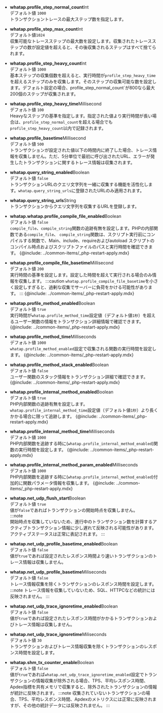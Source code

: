 -   **whatap.profile_step_normal_count**<span class='type'>Int</span><br/>
      デフォルト値 `1000`<br/>
      トランザクショントレースの最大ステップ数を指定します。

-   **whatap.profile_step_max_count**<span class='type'>Int</span><br/>
      デフォルト値`1024`<br/>
      収集可能なトレースステップの最大数を設定します。収集されたトレースステップの数が設定値を超えると、その後収集されるステップはすべて捨てられます。

-   **whatap.profile_step_heavy_count**<span class='type'>Int</span><br/>
      デフォルト値 `1000`<br/>
      基本ステップの収集個数を超えると、実行時間が`profile_step_heavy_time`を超えるステップのみを収集します。そのステップの収集可能な数を設定します。デフォルト設定の場合、profile_step_normal_count\`が800なら最大200個のステップが収集されます。

<!-- 문장 부자연스러움 -->

-   **whatap.profile_step_heavy_time**<span class='type'>Millisecond</span><br/>
      デフォルト値 `100`<br/>
      Heavyなステップの基準を指定します。指定された値より実行時間が長い場合は、`profile_step_normal_count`を超える場合でも`profile_step_heavy_count`以内で記録されます。

-   **whatap.profile_basetime**<span class='type'>Millisecond</span><br/>
      デフォルト値 `500`<br/>
      トランザクションが設定された値以下の時間内に終了した場合、トレース情報を収集しません。ただ、5分単位で最初に呼び出されたURL、エラーが発生したトランザクションに関するトレース情報は収集されます。

-   **whatap.query_string_enabled**<span class='type'>Boolean</span><br/>
      デフォルト値 `false`<br/>
      トランザクションURLのクエリ文字列を一緒に収集する機能を活性化します。`whatap.query_string_urls`に登録されたURLのみ適用されます。

-   **whatap.query_string_urls**<span class='type'>String</span><br/>
      トランザクションからクエリ文字列を収集するURLを登録します。

-   **whatap.whatap.profile_compile_file_enabled**<span class='type'>Boolean</span><br/>
        デフォルト値 `false`<br/>
        `compile_file`、`compile_string`関数の追跡有無を設定します。PHPの内部関数である`compile_file`、 `compile_string`関数は、スクリプト実行前にコンパイルする関数で、Main、include、requireおよびautoload スクリプトのコンパイル時点およびスクリプトファイルのパスと実行時間を確認できます。
    {@include: ../common-items/_php-restart-apply.mdx}

-   **whatap.profile_compile_file_basetime**<span class='type'>Millisecond</span><br/>
        デフォルト値 `200`<br/>
        実行時間の基準を設定します。設定した時間を超えて実行される場合のみ情報を収集します。
    :::caution
    `whatap.profile_compile_file_basetime`を小さく設定しすぎると、過剰な収集でサーバーに負荷をかける可能性があります。
    :::
    {@include: ../common-items/_php-restart-apply.mdx}

-   **whatap.profile_method_enabled**<span class='type'>Boolean</span><br/>
        デフォルト値 `true`<br/>
        実行時間が`whatap.profile_method_time`設定値（デフォルト値`1秒`）を超えるユーザー関数の情報をトランザクション詳細情報で確認できます。
    {@include: ../common-items/_php-restart-apply.mdx}

-   **whatap.profile_method_time**<span class='type'>Milliseconds</span><br/>
        デフォルト値 `1000`<br/>
        `whatap.profile_method_enabled`設定で収集される関数の実行時間を設定します。 
    {@include: ../common-items/_php-restart-apply.mdx}

-   **whatap.profile_method_stack_enabled**<span class='type'>Boolean</span><br/>
        デフォルト値 `false`<br/>
        ユーザー関数のスタック情報をトランザクション詳細で確認できます。
    {@include: ../common-items/_php-restart-apply.mdx}

-   **whatap.profile_internal_method_enabled**<span class='type'>Boolean</span><br/>
        デフォルト値 `true`<br/>
        PHP内部関数の追跡有無を設定します。`whatap.profile_internal_method_time`設定値（デフォルト値`1秒`）より長くかかる場合に限って追跡します。 
    {@include: ../common-items/_php-restart-apply.mdx}

<!-- 두 개가 어떻게 다른지? 0309 수정완-->

-   **whatap.profile_internal_method_time**<span class='type'>Milliseconds</span><br/>
        デフォルト値 `1000`<br/>
        PHP内部関数を追跡する時に(`whatap.profile_internal_method_enabled`)関数の実行時間を設定します。 
    {@include: ../common-items/_php-restart-apply.mdx}

-   **whatap.profile_internal_method_param_enabled**<span class='type'>Milliseconds</span><br/>
        デフォルト値 `1000`<br/>
        PHP内部関数を追跡する時に(`whatap.profile_internal_method_enabled`)付加的に関数パラメータ情報を収集します。
    {@include: ../common-items/_php-restart-apply.mdx}

-   **whatap.net_udp_flush_start**<span class='type'>Boolean</span><br/>
        デフォルト値 `true`<br/>
        値が`false`であればトランザクションの開始時点を収集しません。\
    :::note\
    開始時点を収集していないため、進行中のトランザクション数を計算するアクティブトランザクション情報に少し遅れて反映される可能性があります。アクティブステータスは正常に表記されます。
    :::

-   **whatap.net_udp_profile_basetime_enabled**<span class='type'>Boolean</span><br/>
      デフォルト値 `false`<br/>
      値が`true`であれば設定されたレスポンス時間より速いトランザクションのトレース情報は収集しません。

-   **whatap.net_udp_profile_basetime**<span class='type'>Miliseconds</span><br/>
        デフォルト値 `false`<br/>
        トレース情報収集を除くトランザクションのレスポンス時間を設定します。
    :::note
    トレース情報を収集していないため、SQL、HTTPCなどの統計には反映されません。
    :::

-   **whatap.net_udp_trace_ignoretime_enabled**<span class='type'>Boolean</span><br/>
      デフォルト値 `false`<br/>
      値が`true`であれば設定されたレスポンス時間がかかるトランザクションおよびトレース情報は収集しません。

-   **whatap.net_udp_trace_ignoretime**<span class='type'>Miliseconds</span><br/>
      デフォルト値 `30`<br/>
      トランザクションおよびトレース情報収集を除くトランザクションのレスポンス時間を設定します。

-   **whatap.shm_tx_counter_enable**<span class='type'>Boolean</span><br/>
        デフォルト値 `false`<br/>
        値が`true`であれば`whatap.net_udp_trace_ignoretime_enabled`設定でトランザクションの情報収集が除外される場合、TPS、平均レスポンス時間、Apdex指標を共有メモリで収集すると、除外されたトランザクションの情報が統計に反映されます。
    :::note
    収集されていないトランザクションの場合、TPS、平均レスポンス時間、Apdexのメトリクスには正常に反映されますが、その他の統計データには反映されません。
    :::

